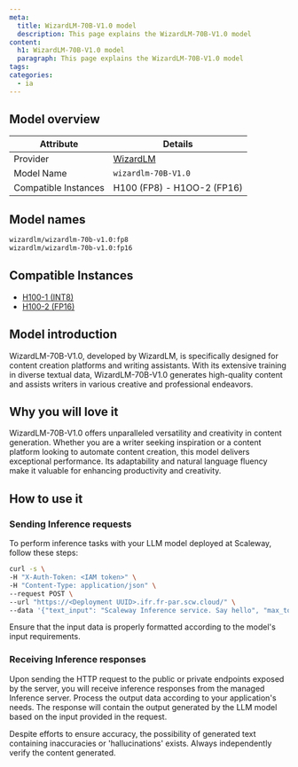 ```yaml
---
meta:
  title: WizardLM-70B-V1.0 model
  description: This page explains the WizardLM-70B-V1.0 model
content:
  h1: WizardLM-70B-V1.0 model
  paragraph: This page explains the WizardLM-70B-V1.0 model
tags: 
categories:
  - ia
---
```


## Model overview

| Attribute       | Details                            |
|-----------------|------------------------------------|
| Provider        | [WizardLM](https://wizardlm.github.io/) |
| Model Name      | `wizardlm-70B-V1.0`                |
| Compatible Instances | H100 (FP8) - H1OO-2 (FP16)    |

## Model names

```bash
wizardlm/wizardlm-70b-v1.0:fp8
wizardlm/wizardlm-70b-v1.0:fp16
```

## Compatible Instances

- [H100-1 (INT8)](https://www.scaleway.com/en/h100-pcie-try-it-now/)
- [H100-2 (FP16)](https://www.scaleway.com/en/h100-pcie-try-it-now/)

## Model introduction

WizardLM-70B-V1.0, developed by WizardLM, is specifically designed for content creation platforms and writing assistants.
With its extensive training in diverse textual data, WizardLM-70B-V1.0 generates high-quality content and assists writers in various creative and professional endeavors.

## Why you will love it

WizardLM-70B-V1.0 offers unparalleled versatility and creativity in content generation. Whether you are a writer seeking inspiration or a content platform looking to automate content creation, this model delivers exceptional performance.
Its adaptability and natural language fluency make it valuable for enhancing productivity and creativity.

## How to use it

### Sending Inference requests

To perform inference tasks with your LLM model deployed at Scaleway, follow these steps:

```bash
curl -s \
-H "X-Auth-Token: <IAM token>" \
-H "Content-Type: application/json" \
--request POST \
--url "https://<Deployment UUID>.ifr.fr-par.scw.cloud/" \
--data '{"text_input": "Scaleway Inference service. Say hello", "max_tokens": 200, "bad_words": [], "stop_words": []}'
```

<Message type="note">
  Ensure that the input data is properly formatted according to the model's input requirements.
</Message>

### Receiving Inference responses

Upon sending the HTTP request to the public or private endpoints exposed by the server, you will receive inference responses from the managed Inference server. 
Process the output data according to your application's needs. The response will contain the output generated by the LLM model based on the input provided in the request.

<Message type="note">
  Despite efforts to ensure accuracy, the possibility of generated text containing inaccuracies or 'hallucinations' exists. Always independently verify the content generated.
</Message>